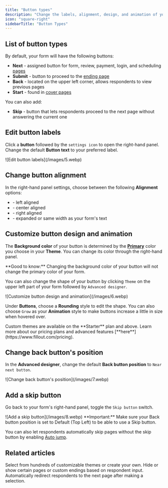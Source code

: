 ```yaml
---
title: "Button types"
description: "Change the labels, alignment, design, and animation of your form's next, submit, and start buttons. Add a skip button and edit the position of your back button."
icon: "square-right"
sidebarTitle: "Button Types"
---
```


## List of button types

By default, your form will have the following buttons:

- **Next**  - assigned button for form, review, payment, login, and scheduling [pages](/help/page-types)
- **Submit** - button to proceed to the [ending page](/help/ending-page)
- **Back**  - located on the upper left corner, allows respondents to view previous pages
- **Start** - found in [cover pages](/help/cover-page)

You can also add:

- **Skip** - button that lets respondents proceed to the next page without answering the current one

## Edit button labels

Click a **button** followed by the `settings icon` to open the right-hand panel. Change the default **Button text** to your preferred label.

<Frame>
  ![Edit button labels](/images/5.webp)
</Frame>

## Change button alignment

In the right-hand panel settings, choose between the following **Alignment** options:

- <Icon icon="arrow-left" /> - left aligned
- <Icon icon="arrow-right" /><Icon icon="pipe" /> <Icon icon="arrow-left" /> - center aligned
- <Icon icon="arrow-right" /> - right aligned
- <Icon icon="arrow-left" /> <Icon icon="pipe" /><Icon icon="arrow-right" /> - expanded or same width as your form's text

## Customize button design and animation

The **Background color** of your button is determined by the [**Primary**](/help/themes) color you choose in your **Theme**. You can change its color through the right-hand panel.

<Check>
  **Good to know:** Changing the background color of your button will not change the primary color of your form.
</Check>

You can also change the shape of your button by clicking `Theme` on the upper left part of your form followed by `Advanced designer`.

<Frame>
  ![Customize button design and animation](/images/6.webp)
</Frame>

Under **Buttons**, choose a **Rounding** style to edit the shape. You can also choose `Grow` as your **Animation** style to make buttons increase a little in size when hovered over.

<Note>
  Custom themes are available on the **Starter** plan and above. Learn more about our pricing plans and advanced features [**here**](https://www.fillout.com/pricing).
</Note>

## Change back button's position

In the **Advanced designer**, change the default **Back button position** to `Near next button`.

<Frame>
  ![Change back button's position](/images/7.webp)
</Frame>

## Add a skip button

Go back to your form's right-hand panel, toggle the `Skip button` switch.

<Frame>
  ![Add a skip button](/images/8.webp)
</Frame>

<Check>
  **Important:** Make sure your Back button position is set to Default (Top Left) to be able to use a Skip button.
</Check>

You can also let respondents automatically skip pages without the skip button by enabling [Auto jump](/help/auto-jump).

## **Related articles**

<CardGroup cols={3}>
  <Card title="Themes" icon="palette" iconType="regular" color="#FFC738" href="/help/themes">
    Select from hundreds of customizable themes or create your own.
  </Card>
  <Card title="Page logic" icon="diagram-project" iconType="regular" color="#FFC738" href="/help/page-logic">
    Hide or show certain pages or custom endings based on respondent input.
  </Card>
  <Card title="Auto jump" icon="rabbit" iconType="regular" color="#FFC738" href="/help/auto-jump">
    Automatically redirect respondents to the next page after making a selection.
  </Card>
</CardGroup>